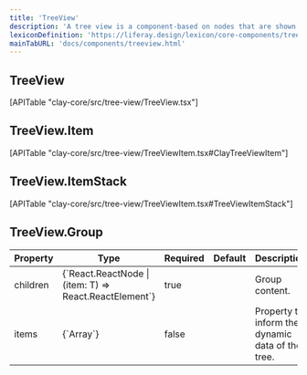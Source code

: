 ```yaml
---
title: 'TreeView'
description: 'A tree view is a component-based on nodes that are shown in a hierarchical structure.'
lexiconDefinition: 'https://liferay.design/lexicon/core-components/tree-view/'
mainTabURL: 'docs/components/treeview.html'
---
```


## TreeView

<div>[APITable "clay-core/src/tree-view/TreeView.tsx"]</div>

## TreeView.Item

<div>
	[APITable "clay-core/src/tree-view/TreeViewItem.tsx#ClayTreeViewItem"]
</div>

## TreeView.ItemStack

<div>
	[APITable "clay-core/src/tree-view/TreeViewItem.tsx#TreeViewItemStack"]
</div>

## TreeView.Group

<div class="table-responsive">
	<table class="table table-autofit table-bordered table-striped">
		<thead>
			<tr>
				<th>Property</th>
				<th class="table-cell-expand table-cell-minw-150">Type</th>
				<th>Required</th>
				<th class="table-cell-expand table-cell-minw-150">Default</th>
				<th class="table-cell-expand table-cell-minw-250">
					Description
				</th>
			</tr>
		</thead>
		<tbody>
			<tr id="api-children">
				<td>
					<div class="table-title">children</div>
				</td>
				<td class="table-cell-expand table-cell-minw-150">
					{`React.ReactNode | (item: T) => React.ReactElement`}
				</td>
				<td>true</td>
				<td class="table-cell-expand table-cell-minw-150"></td>
				<td class="table-cell-expand table-cell-minw-250">
					Group content.
				</td>
			</tr>
			<tr id="api-items">
				<td>
					<div class="table-title">items</div>
				</td>
				<td class="table-cell-expand table-cell-minw-150">{`Array<T>`}</td>
				<td>false</td>
				<td class="table-cell-expand table-cell-minw-150"></td>
				<td class="table-cell-expand table-cell-minw-250">
					Property to inform the dynamic data of the tree.
				</td>
			</tr>
		</tbody>
	</table>
</div>
